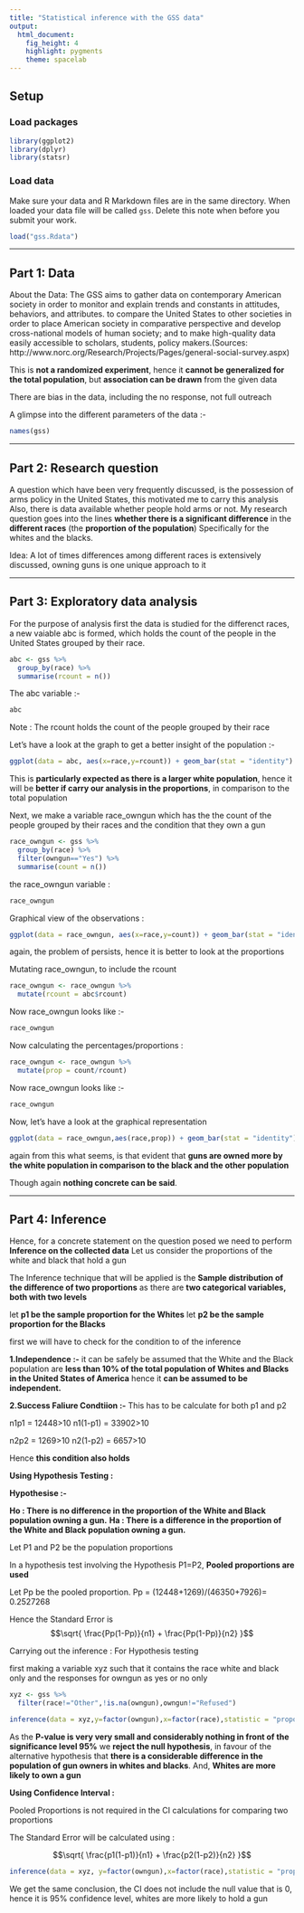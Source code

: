 ```yaml
---
title: "Statistical inference with the GSS data"
output: 
  html_document: 
    fig_height: 4
    highlight: pygments
    theme: spacelab
---
```


## Setup

### Load packages

```r
library(ggplot2)
library(dplyr)
library(statsr)
```

### Load data

Make sure your data and R Markdown files are in the same directory. When loaded
your data file will be called `gss`. Delete this note when before you submit 
your work. 

```r
load("gss.Rdata")
```


* * *

## Part 1: Data
About the Data:
The GSS aims to gather data on contemporary American society in order to monitor and explain trends and constants in attitudes, behaviors, and attributes. to compare the United States to other societies in order to place American society in comparative perspective and develop cross-national models of human society; and to make high-quality data easily accessible to scholars, students, policy makers.(Sources: http://www.norc.org/Research/Projects/Pages/general-social-survey.aspx)

This is **not a randomized experiment**, hence it **cannot be generalized for the total population**, but **association can be drawn** from the given data

There are bias in the data, including the no response, not full outreach 

A glimpse into the different parameters of the data :-
```r
names(gss)
```

* * *

## Part 2: Research question

A question which have been very frequently discussed, is the possession of arms policy in the United States, this motivated me to carry this analysis
Also, there is data available whether people hold arms or not.
My research question goes into the lines **whether there is a significant difference** in the **different races** (the **proportion of the population**) Specifically for the whites and the blacks.

Idea: A lot of times differences among different races is extensively discussed, owning guns is one unique approach to it

* * *

## Part 3: Exploratory data analysis

For the purpose of analysis first the data is studied for the differenct races, a new vaiable abc is formed, which holds the count of the people in the United States grouped by their race.

```r
abc <- gss %>%
  group_by(race) %>%
  summarise(rcount = n())
```

The abc variable :-
```r
abc
```

Note : The rcount holds the count of the people grouped by their race

Let's have a look at the graph to get a better insight of the population :-

```r
ggplot(data = abc, aes(x=race,y=rcount)) + geom_bar(stat = "identity")
```

This is **particularly expected as there is a larger white population**, hence it will be **better if carry our analysis in the proportions**, in comparison to the total population


Next, we make a variable race_owngun which has the the count of the people grouped by their races and the condition that they own a gun

```r
race_owngun <- gss %>%
  group_by(race) %>%
  filter(owngun=="Yes") %>%
  summarise(count = n())
```

the race_owngun variable :

```r
race_owngun
```

Graphical view of the observations :

```r
ggplot(data = race_owngun, aes(x=race,y=count)) + geom_bar(stat = "identity")
```

again, the problem of persists, hence it is better to look at the proportions  

Mutating race_owngun, to include the rcount
```r
race_owngun <- race_owngun %>%
  mutate(rcount = abc$rcount)
```

Now race_owngun looks like :-
```r
race_owngun
```

Now calculating the percentages/proportions :
```r
race_owngun <- race_owngun %>%
  mutate(prop = count/rcount)
```

Now race_owngun looks like :-
```r
race_owngun
```

Now, let's have a look at the graphical representation
```r
ggplot(data = race_owngun,aes(race,prop)) + geom_bar(stat = "identity")
```

again from this what seems, is that evident that **guns are owned more by the white population in comparison to the black and the other population**

Though again **nothing concrete can be said**.

* * *

## Part 4: Inference

Hence, for a concrete statement on the question posed we need to perform **Inference on the collected data** 
Let us consider the proportions of the white and black that hold a gun

The Inference technique that will be applied is the **Sample distribution of the difference of two proportions** as there are **two categorical variables, both with two levels**

let **p1 be the sample proportion for the Whites**
let **p2 be the sample proportion for the Blacks**

first we will have to check for the condition to of the inference

**1.Independence :-** it can be safely be assumed that the White and the Black population are **less than 10% of the total population of Whites and Blacks in the United States of America** hence it **can be assumed to be independent.**

**2.Success Faliure Condtiion :-** 
This has to be calculate for both p1 and p2

n1p1 = 12448>10
n1(1-p1) =  33902>10

n2p2 = 1269>10
n2(1-p2) = 6657>10

Hence **this condition also holds**

**Using Hypothesis Testing :**

**Hypothesise :-**

**Ho : There is no difference in the proportion of the White and Black population owning a gun.**
**Ha : There is a difference in the proportion of the White and Black population owning a gun.**

Let P1 and P2 be the population proportions 

In a hypothesis test involving the Hypothesis P1=P2, 
**Pooled proportions are used**

Let Pp be the pooled proportion.
Pp = (12448+1269)/(46350+7926)= 0.2527268

Hence the Standard Error is 
$$\sqrt{ \frac{Pp(1-Pp)}{n1} + \frac{Pp(1-Pp)}{n2} }$$

Carrying out the inference : For Hypothesis testing

first making a variable xyz such that it contains the race white and black only and the responses for owngun as yes or no only

```r
xyz <- gss %>%
  filter(race!="Other",!is.na(owngun),owngun!="Refused")
```

```r
inference(data = xyz,y=factor(owngun),x=factor(race),statistic = "proportion",type = "ht",method = "theoretical",success = "Yes",null=0,alternative = "twosided")
```

As the **P-value is very very small and considerably nothing in front of the significance level 95%** we **reject the null hypothesis**, in favour of the alternative hypothesis that **there is a considerable difference in the population of gun owners in whites and blacks**. And, **Whites are more likely to own a gun**

**Using Confidence Interval :**

Pooled Proportions is not required in the CI calculations for comparing two proportions

The Standard Error will be calculated using :

$$\sqrt{ \frac{p1(1-p1)}{n1} + \frac{p2(1-p2)}{n2} }$$

```r
inference(data = xyz, y=factor(owngun),x=factor(race),statistic = "proportion",type = "ci",method = "theoretical",success = "Yes")
```

We get the same conclusion, the CI does not include the null value that is 0, hence it is 95% confidence level, whites are more likely to hold a gun
